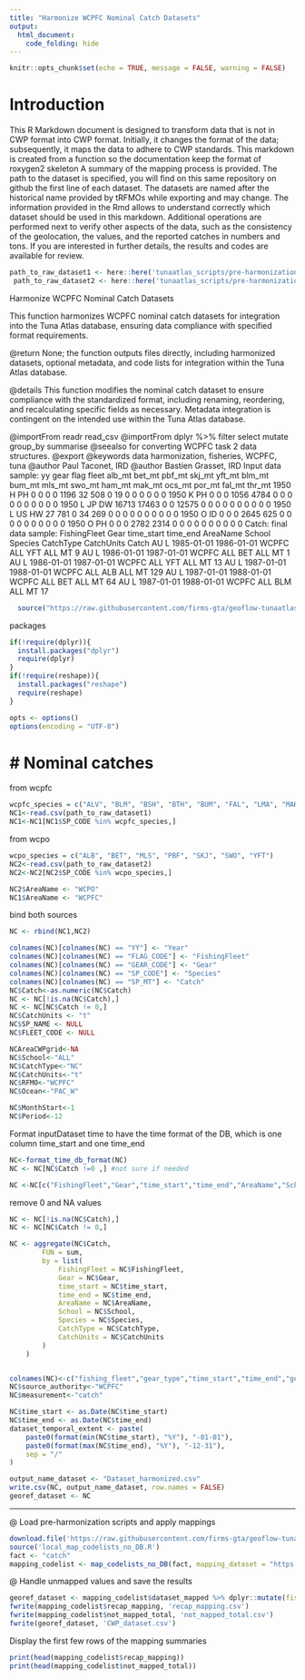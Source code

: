```yaml
---
title: "Harmonize WCPFC Nominal Catch Datasets"
output: 
  html_document: 
    code_folding: hide
---
```

```r
knitr::opts_chunk$set(echo = TRUE, message = FALSE, warning = FALSE)
```

# Introduction

This R Markdown document is designed to transform data that is not in CWP format into CWP format.
Initially, it changes the format of the data; subsequently, it maps the data to adhere to CWP standards.
This markdown is created from a function so the documentation keep the format of roxygen2 skeleton
A summary of the mapping process is provided. The path to the dataset is specified, you will find on this same repository on github the first line of each dataset. The datasets are named after the historical name provided by tRFMOs while exporting and may change. The information provided in the Rmd allows to understand correctly which dataset should be used in this markdown.
Additional operations are performed next to verify other aspects of the data, such as the consistency of the geolocation, the values, and the reported catches in numbers and tons.
If you are interested in further details, the results and codes are available for review.

```r
path_to_raw_dataset1 <- here::here('tunaatlas_scripts/pre-harmonization', 'wcpfc', 'nominal', 'data', 'XLS_WCPFC.csv') 
 path_to_raw_dataset2 <- here::here('tunaatlas_scripts/pre-harmonization', 'wcpfc', 'nominal', 'data', 'XLS_WCPO.csv')
```

Harmonize WCPFC Nominal Catch Datasets

This function harmonizes WCPFC nominal catch datasets for integration into the Tuna Atlas database, ensuring data compliance with specified format requirements.


@return None; the function outputs files directly, including harmonized datasets,
        optional metadata, and code lists for integration within the Tuna Atlas database.

@details This function modifies the nominal catch dataset to ensure compliance with the standardized
         format, including renaming, reordering, and recalculating specific fields as necessary.
         Metadata integration is contingent on the intended use within the Tuna Atlas database.

@importFrom readr read_csv
@importFrom dplyr %>% filter select mutate group_by summarise
@seealso \code{\link{format_time_db_format}} for converting WCPFC task 2 data structures.
@export
@keywords data harmonization, fisheries, WCPFC, tuna
@author Paul Taconet, IRD \email{paul.taconet@ird.fr}
@author Bastien Grasset, IRD \email{bastien.grasset@ird.fr}
Input data sample:
yy gear flag fleet alb_mt bet_mt pbf_mt skj_mt yft_mt blm_mt bum_mt mls_mt swo_mt ham_mt mak_mt ocs_mt por_mt fal_mt thr_mt
1950    H   PH            0      0      0      0   1196     32    508      0     19      0      0      0      0      0      0
1950    K   PH            0      0      0   1056   4784      0      0      0      0      0      0      0      0      0      0
1950    L   JP    DW  16713  17463      0      0  12575      0      0      0      0      0      0      0      0      0      0
1950    L   US    HW     27    781      0     34    269      0      0      0      0      0      0      0      0      0      0
1950    O   ID            0      0      0   2645    625      0      0      0      0      0      0      0      0      0      0
1950    O   PH            0      0      0   2782   2314      0      0      0      0      0      0      0      0      0      0
Catch: final data sample:
FishingFleet Gear time_start   time_end AreaName School Species CatchType CatchUnits Catch
AU    L 1985-01-01 1986-01-01    WCPFC    ALL     YFT       ALL         MT     9
AU    L 1986-01-01 1987-01-01    WCPFC    ALL     BET       ALL         MT     1
AU    L 1986-01-01 1987-01-01    WCPFC    ALL     YFT       ALL         MT    13
AU    L 1987-01-01 1988-01-01    WCPFC    ALL     ALB       ALL         MT   129
AU    L 1987-01-01 1988-01-01    WCPFC    ALL     BET       ALL         MT    64
AU    L 1987-01-01 1988-01-01    WCPFC    ALL     BLM       ALL         MT    17

```r
  source("https://raw.githubusercontent.com/firms-gta/geoflow-tunaatlas/master/R/sardara_functions/format_time_db_format.R")
```

packages

```r
if(!require(dplyr)){
  install.packages("dplyr")
  require(dplyr)
}
if(!require(reshape)){
  install.packages("reshape")
  require(reshape)
}
```


```r
opts <- options()
options(encoding = "UTF-8")
```

# # Nominal catches
from wcpfc

```r
wcpfc_species = c("ALV", "BLM", "BSH", "BTH", "BUM", "FAL", "LMA", "MAK", "OCS", "POR", "PTH", "RHN", "SMA", "SPK", "SPL", "SPN", "SPY", "SPZ", "THR")
NC1<-read.csv(path_to_raw_dataset1)
NC1<-NC1[NC1$SP_CODE %in% wcpfc_species,]
```

from wcpo

```r
wcpo_species = c("ALB", "BET", "MLS", "PBF", "SKJ", "SWO", "YFT")
NC2<-read.csv(path_to_raw_dataset2)
NC2<-NC2[NC2$SP_CODE %in% wcpo_species,]

NC2$AreaName <- "WCPO"
NC1$AreaName <- "WCPFC"
```

bind both sources

```r
NC <- rbind(NC1,NC2)

colnames(NC)[colnames(NC) == "YY"] <- "Year"
colnames(NC)[colnames(NC) == "FLAG_CODE"] <- "FishingFleet"
colnames(NC)[colnames(NC) == "GEAR_CODE"] <- "Gear"
colnames(NC)[colnames(NC) == "SP_CODE"] <- "Species"
colnames(NC)[colnames(NC) == "SP_MT"] <- "Catch"
NC$Catch<-as.numeric(NC$Catch)
NC <- NC[!is.na(NC$Catch),]
NC <- NC[NC$Catch != 0,]
NC$CatchUnits <- "t"
NC$SP_NAME <- NULL
NC$FLEET_CODE <- NULL

NCAreaCWPgrid<-NA
NC$School<-"ALL"
NC$CatchType<-"NC"
NC$CatchUnits<-"t"
NC$RFMO<-"WCPFC"
NC$Ocean<-"PAC_W"

NC$MonthStart<-1
NC$Period<-12
```

Format inputDataset time to have the time format of the DB, which is one column time_start and one time_end

```r
NC<-format_time_db_format(NC)
NC <- NC[NC$Catch !=0 ,] #not sure if needed

NC <-NC[c("FishingFleet","Gear","time_start","time_end","AreaName","School","Species","CatchType","CatchUnits","Catch")]
```

remove 0 and NA values 

```r
NC <- NC[!is.na(NC$Catch),]
NC <- NC[NC$Catch != 0,]

NC <- aggregate(NC$Catch,
		FUN = sum,
		by = list(
			FishingFleet = NC$FishingFleet,
			Gear = NC$Gear,
			time_start = NC$time_start,
			time_end = NC$time_end,
			AreaName = NC$AreaName,
			School = NC$School,
			Species = NC$Species,
			CatchType = NC$CatchType,
			CatchUnits = NC$CatchUnits
		)
	)


colnames(NC)<-c("fishing_fleet","gear_type","time_start","time_end","geographic_identifier","fishing_mode","species","measurement_type","measurement_unit","measurement_value")
NC$source_authority<-"WCPFC"
NC$measurement<-"catch"
```


```r
NC$time_start <- as.Date(NC$time_start)
NC$time_end <- as.Date(NC$time_end)
dataset_temporal_extent <- paste(
	paste0(format(min(NC$time_start), "%Y"), "-01-01"),
	paste0(format(max(NC$time_end), "%Y"), "-12-31"),
	sep = "/"
)

output_name_dataset <- "Dataset_harmonized.csv"
write.csv(NC, output_name_dataset, row.names = FALSE)
georef_dataset <- NC
```

----------------------------------------------------------------------------------------------------------------------------  
@ Load pre-harmonization scripts and apply mappings

```r
download.file('https://raw.githubusercontent.com/firms-gta/geoflow-tunaatlas/master/R/tunaatlas_scripts/pre-harmonization/map_codelists_no_DB.R', destfile = 'local_map_codelists_no_DB.R')
source('local_map_codelists_no_DB.R')
fact <- "catch"
mapping_codelist <- map_codelists_no_DB(fact, mapping_dataset = "https://raw.githubusercontent.com/fdiwg/fdi-mappings/main/global/firms/gta/codelist_mapping_rfmos_to_global.csv", dataset_to_map = georef_dataset, mapping_keep_src_code = FALSE, summary_mapping = TRUE, source_authority_to_map = c("IATTC", "CCSBT", "WCPFC"))
```

@ Handle unmapped values and save the results

```r
georef_dataset <- mapping_codelist$dataset_mapped %>% dplyr::mutate(fishing_fleet = ifelse(fishing_fleet == 'UNK', 'NEI', fishing_fleet), gear_type = ifelse(gear_type == 'UNK', '99.9', gear_type))
fwrite(mapping_codelist$recap_mapping, 'recap_mapping.csv')
fwrite(mapping_codelist$not_mapped_total, 'not_mapped_total.csv')
fwrite(georef_dataset, 'CWP_dataset.csv')
```

Display the first few rows of the mapping summaries

```r
print(head(mapping_codelist$recap_mapping))
print(head(mapping_codelist$not_mapped_total))
```

